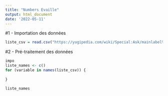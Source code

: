 ```yaml
---
title: "Numbers Evaille"
output: html_document
date: '2022-05-11'
---
```


#1 - Importation des données

```r
liste_csv = read.csv("https://yugipedia.com/wiki/Special:Ask/mainlabel%3D-2D/format%3Dcsv/sort%3D/order%3Dasc/offset%3D0/limit%3D500/-5B-5BConcept:CG-20monsters-5D-5D-20-5B-5BArchseries::Number-5D-5D/-3FEnglish-20name-20(linked)%3DName/-3FJapanese-20name/-3FPrimary-20type/-3FSecondary-20type/-3FAttribute%3D-5B-5BAttribute-5D-5D/-3FType%3D-5B-5BType-5D-5D/-3FStars-20string%3D-5B-5BLevel-5D-5D-2F-3Cbr-20-2F-3E-5B-5BRank-5D-5D/-3FATK-20string%3D-5B-5BATK-5D-5D/-3FDEF-20string%3D-5B-5BDEF-5D-5D/prettyprint%3Dtrue/unescape%3Dtrue/searchlabel%3DCSV")
```

#2 - Pré-traitement des données

```r
impo
liste_names <- c()
for (variable in names(liste_csv)) {
  
}

liste_names
```


